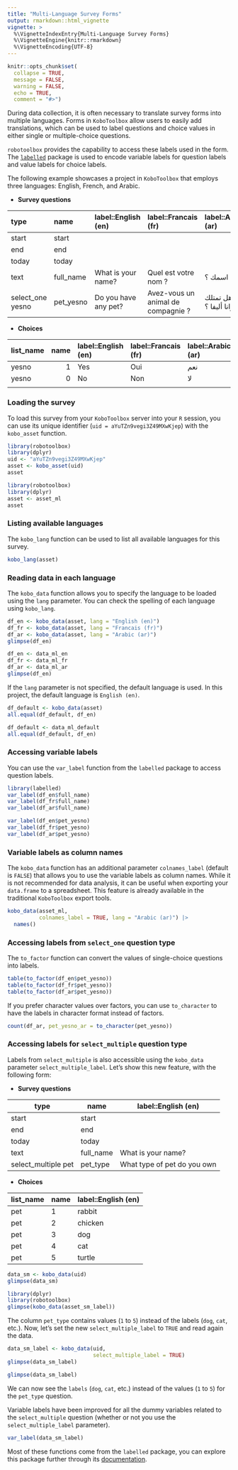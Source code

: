 ```yaml
---
title: "Multi-Language Survey Forms"
output: rmarkdown::html_vignette
vignette: >
  %\VignetteIndexEntry{Multi-Language Survey Forms}
  %\VignetteEngine{knitr::rmarkdown}
  %\VignetteEncoding{UTF-8}
---
```


```r
knitr::opts_chunk$set(
  collapse = TRUE,
  message = FALSE,
  warning = FALSE,
  echo = TRUE,
  comment = "#>")
```

During data collection, it is often necessary to translate survey forms into multiple languages. Forms in `KoboToolbox` allow users to easily add translations, which can be used to label questions and choice values in either single or multiple-choice questions.

`robotoolbox` provides the capability to access these labels used in the form. The [`labelled`](https://cran.r-project.org/package=labelled/vignettes/intro_labelled.html) package is used to encode variable labels for question labels and value labels for choice labels.

The following example showcases a project in `KoboToolbox` that employs three languages: English, French, and Arabic.

- **Survey questions**

| type             | name      | label::English (en)  | label::Francais (fr)               | label::Arabic (ar) |
|:-----------------|:----------|:---------------------|:-----------------------------------|:-------------------|
| start            | start     |                      |                                    |                    |
| end              | end       |                      |                                    |                    |
| today            | today     |                      |                                    |                    |
| text             | full_name | What is your name?   | Quel est votre nom ?               | ما اسمك ؟          |
| select_one yesno | pet_yesno | Do you have any pet? | Avez-vous un animal de compagnie ? | هل تمتلك حيوانا أليفا ؟ |


- **Choices**

| list_name | name | label::English (en) | label::Francais (fr) | label::Arabic (ar) |
|:----------|-----:|:--------------------|:---------------------|:-------------------|
| yesno     |    1 | Yes                 | Oui                  | نعم                |
| yesno     |    0 | No                  | Non                  | لا                 |
|           |      |                     |                      |                    |


### Loading the survey

To load this survey from your `KoboToolbox` server into your `R` session, you can use its unique identifier (`uid = aYuTZn9vegi3Z49MXwKjep`) with the `kobo_asset` function.

```r
library(robotoolbox)
library(dplyr)
uid <- "aYuTZn9vegi3Z49MXwKjep"
asset <- kobo_asset(uid)
asset
```

```r
library(robotoolbox)
library(dplyr)
asset <- asset_ml
asset
```

### Listing available languages

The `kobo_lang` function can be used to list all available languages for this survey.

```r
kobo_lang(asset)
```

### Reading data in each language

The `kobo_data` function allows you to specify the language to be loaded using the `lang` parameter. You can check the spelling of each language using `kobo_lang`.

```r
df_en <- kobo_data(asset, lang = "English (en)")
df_fr <- kobo_data(asset, lang = "Francais (fr)")
df_ar <- kobo_data(asset, lang = "Arabic (ar)")
glimpse(df_en)
```

```r
df_en <- data_ml_en
df_fr <- data_ml_fr
df_ar <- data_ml_ar
glimpse(df_en)
```

If the `lang` parameter is not specified, the default language is used. In this project, the default language is `English (en)`.

```r
df_default <- kobo_data(asset)
all.equal(df_default, df_en)
```

```r
df_default <- data_ml_default
all.equal(df_default, df_en)
```

### Accessing variable labels

You can use the `var_label` function from the `labelled` package to access question labels.

```r
library(labelled)
var_label(df_en$full_name)
var_label(df_fr$full_name)
var_label(df_ar$full_name)
```


```r
var_label(df_en$pet_yesno)
var_label(df_fr$pet_yesno)
var_label(df_ar$pet_yesno)
```

### Variable labels as column names

The `kobo_data` function has an additional parameter `colnames_label` (default is `FALSE`) that allows you to use the variable labels as column names. While it is not recommended for data analysis, it can be useful when exporting your `data.frame` to a spreadsheet. This feature is already available in the traditional `KoboToolbox` export tools.

```r
kobo_data(asset_ml,
          colnames_label = TRUE, lang = "Arabic (ar)") |>
  names()
```

### Accessing labels from `select_one` question type

The `to_factor` function can convert the values of single-choice questions into labels.

```r
table(to_factor(df_en$pet_yesno))
table(to_factor(df_fr$pet_yesno))
table(to_factor(df_ar$pet_yesno))
```

If you prefer character values over factors, you can use `to_character` to have the labels in character format instead of factors.

```r
count(df_ar, pet_yesno_ar = to_character(pet_yesno))
```

### Accessing labels for `select_multiple` question type

Labels from `select_multiple` is also accessible using the `kobo_data` parameter `select_multiple_label`. Let's show this new feature, with the following form:

- **Survey questions**

| type                | name      | label::English (en)         |
|---------------------|-----------|-----------------------------|
| start               | start     |                             |
| end                 | end       |                             |
| today               | today     |                             |
| text                | full_name | What is your name?          |
| select_multiple pet | pet_type  | What type of pet do you own |


- **Choices**

| list_name | name | label::English (en) |
|-----------|------|---------------------|
| pet       | 1    | rabbit              |
| pet       | 2    | chicken             |
| pet       | 3    | dog                 |
| pet       | 4    | cat                 |
| pet       | 5    | turtle              |


```r
data_sm <- kobo_data(uid)
glimpse(data_sm)
```

```r
library(dplyr)
library(robotoolbox)
glimpse(kobo_data(asset_sm_label))
```

The column `pet_type` contains values (`1` to `5`) instead of the labels (`dog`, `cat`, etc.). Now, let's set the new `select_multiple_label` to `TRUE` and read again the data.

```r
data_sm_label <- kobo_data(uid,
                           select_multiple_label = TRUE)
glimpse(data_sm_label)
```

```r
glimpse(data_sm_label)
```

We can now see the `labels` (`dog`, `cat`, etc.) instead of the values (`1` to `5`) for the `pet_type` question.

Variable labels have been improved for all the dummy variables related to the `select_multiple` question (whether or not you use the `select_multiple_label` parameter).

```r
var_label(data_sm_label)
```

Most of these functions come from the `labelled` package, you can explore this package further through its [documentation](https://larmarange.github.io/labelled/).
